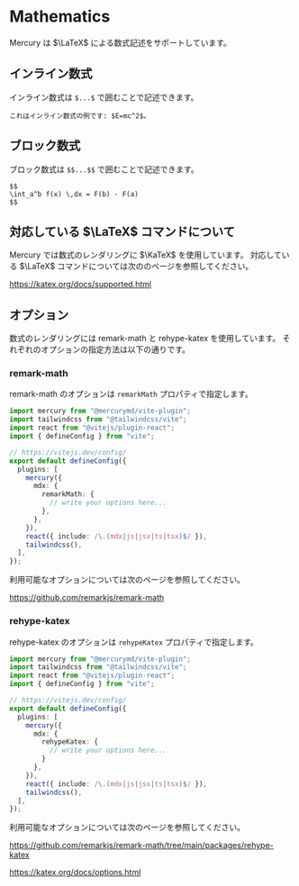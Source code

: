 # Mathematics

Mercury は $\LaTeX$ による数式記述をサポートしています。

## インライン数式

インライン数式は `$...$` で囲むことで記述できます。

```mdx
これはインライン数式の例です: $E=mc^2$。
```

## ブロック数式

ブロック数式は `$$...$$` で囲むことで記述できます。

```mdx
$$
\int_a^b f(x) \,dx = F(b) - F(a)
$$
```

## 対応している $\LaTeX$ コマンドについて

Mercury では数式のレンダリングに $\KaTeX$ を使用しています。
対応している $\LaTeX$ コマンドについては次ののページを参照してください。

https://katex.org/docs/supported.html

## オプション

数式のレンダリングには remark-math と rehype-katex を使用しています。
それぞれのオプションの指定方法は以下の通りです。

### remark-math

remark-math のオプションは `remarkMath` プロパティで指定します。

```ts title="vite.config.ts"
import mercury from "@mercurymd/vite-plugin";
import tailwindcss from "@tailwindcss/vite";
import react from "@vitejs/plugin-react";
import { defineConfig } from "vite";

// https://vitejs.dev/config/
export default defineConfig({
  plugins: [
    mercury({
      mdx: {
        remarkMath: {
          // write your options here...
        },
      },
    }),
    react({ include: /\.(mdx|js|jsx|ts|tsx)$/ }),
    tailwindcss(),
  ],
});
```

利用可能なオプションについては次のページを参照してください。

https://github.com/remarkjs/remark-math

### rehype-katex

rehype-katex のオプションは `rehypeKatex` プロパティで指定します。

```ts title="vite.config.ts"
import mercury from "@mercurymd/vite-plugin";
import tailwindcss from "@tailwindcss/vite";
import react from "@vitejs/plugin-react";
import { defineConfig } from "vite";

// https://vitejs.dev/config/
export default defineConfig({
  plugins: [
    mercury({
      mdx: {
        rehypeKatex: {
          // write your options here...
        }
      },
    }),
    react({ include: /\.(mdx|js|jsx|ts|tsx)$/ }),
    tailwindcss(),
  ],
});
```

利用可能なオプションについては次のページを参照してください。

https://github.com/remarkjs/remark-math/tree/main/packages/rehype-katex

https://katex.org/docs/options.html

